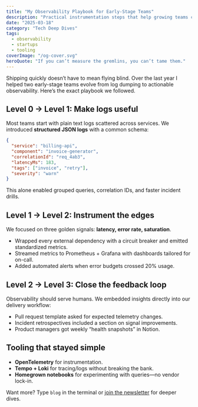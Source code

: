 ```yaml
---
title: "My Observability Playbook for Early-Stage Teams"
description: "Practical instrumentation steps that help growing teams catch issues before customers do."
date: "2025-03-18"
category: "Tech Deep Dives"
tags:
  - observability
  - startups
  - tooling
coverImage: "/og-cover.svg"
heroQuote: "If you can’t measure the gremlins, you can’t tame them."
---
```


Shipping quickly doesn’t have to mean flying blind. Over the last year I helped two early-stage teams evolve from log dumping to actionable observability. Here’s the exact playbook we followed.

## Level 0 → Level 1: Make logs useful

Most teams start with plain text logs scattered across services. We introduced **structured JSON logs** with a common schema:

```json
{
  "service": "billing-api",
  "component": "invoice-generator",
  "correlationId": "req_4ab3",
  "latencyMs": 183,
  "tags": ["invoice", "retry"],
  "severity": "warn"
}
```

This alone enabled grouped queries, correlation IDs, and faster incident drills.

## Level 1 → Level 2: Instrument the edges

We focused on three golden signals: **latency, error rate, saturation**.

- Wrapped every external dependency with a circuit breaker and emitted standardized metrics.
- Streamed metrics to Prometheus + Grafana with dashboards tailored for on-call.
- Added automated alerts when error budgets crossed 20% usage.

## Level 2 → Level 3: Close the feedback loop

Observability should serve humans. We embedded insights directly into our delivery workflow:

- Pull request template asked for expected telemetry changes.
- Incident retrospectives included a section on signal improvements.
- Product managers got weekly “health snapshots” in Notion.

## Tooling that stayed simple

- **OpenTelemetry** for instrumentation.
- **Tempo + Loki** for tracing/logs without breaking the bank.
- **Homegrown notebooks** for experimenting with queries—no vendor lock-in.

Want more? Type `blog` in the terminal or [join the newsletter](/community) for deeper dives.
